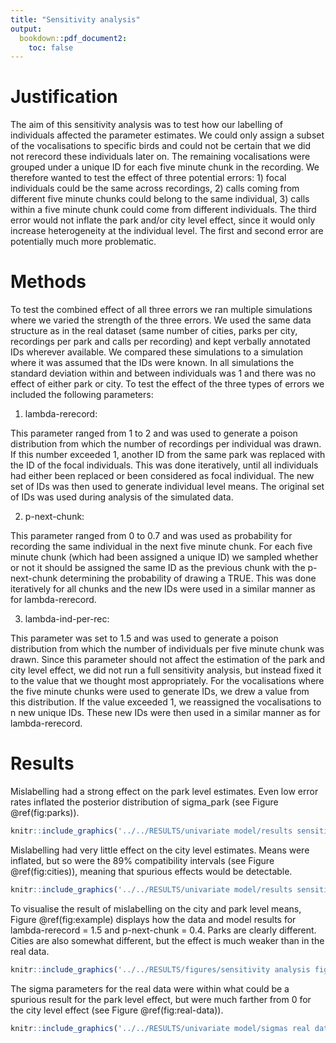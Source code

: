 ```yaml
---
title: "Sensitivity analysis"
output: 
  bookdown::pdf_document2:
    toc: false
---
```


# Justification

The aim of this sensitivity analysis was to test how our labelling of individuals affected the parameter estimates. We could only assign a subset of the vocalisations to specific birds and could not be certain that we did not rerecord these individuals later on. The remaining vocalisations were grouped under a unique ID for each five minute chunk in the recording. We therefore wanted to test the effect of three potential errors: 1) focal individuals could be the same across recordings, 2) calls coming from different five minute chunks could belong to the same individual, 3) calls within a five minute chunk could come from different individuals. The third error would not inflate the park and/or city level effect, since it would only increase heterogeneity at the individual level. The first and second error are potentially much more problematic.

# Methods

To test the combined effect of all three errors we ran multiple simulations where we varied the strength of the three errors. We used the same data structure as in the real dataset (same number of cities, parks per city, recordings per park and calls per recording) and kept verbally annotated IDs wherever available. We compared these simulations to a simulation where it was assumed that the IDs were known. In all simulations the standard deviation within and between individuals was 1 and there was no effect of either park or city. To test the effect of the three types of errors we included the following parameters:

1) lambda-rerecord: 

This parameter ranged from 1 to 2 and was used to generate a poison distribution from which the number of recordings per individual was drawn. If this number exceeded 1, another ID from the same park was replaced with the ID of the focal individuals. This was done iteratively, until all individuals had either been replaced or been considered as focal individual. The new set of IDs was then used to generate individual level means. The original set of IDs was used during analysis of the simulated data.

2) p-next-chunk:

This parameter ranged from 0 to 0.7 and was used as probability for recording the same individual in the next five minute chunk. For each five minute chunk (which had been assigned a unique ID) we sampled whether or not it should be assigned the same ID as the previous chunk with the p-next-chunk determining the probability of drawing a TRUE. This was done iteratively for all chunks and the new IDs were used in a similar manner as for lambda-rerecord.

3) lambda-ind-per-rec: 

This parameter was set to 1.5 and was used to generate a poison distribution from which the number of individuals per five minute chunk was drawn. Since this parameter should not affect the estimation of the park and city level effect, we did not run a full sensitivity analysis, but instead fixed it to the value that we thought most appropriately. For the vocalisations where the five minute chunks were used to generate IDs, we drew a value from this distribution. If the value exceeded 1, we reassigned the vocalisations to n new unique IDs. These new IDs were then used in a similar manner as for lambda-rerecord. 

# Results

Mislabelling had a strong effect on the park level estimates. Even low error rates inflated the posterior distribution of sigma_park (see Figure \@ref(fig:parks)).

```r
knitr::include_graphics('../../RESULTS/univariate model/results sensitivity analysis park.pdf')
```

Mislabelling had very little effect on the city level estimates. Means were inflated, but so were the 89% compatibility intervals (see Figure \@ref(fig:cities)), meaning that spurious effects would be detectable. 

```r
knitr::include_graphics('../../RESULTS/univariate model/results sensitivity analysis city.pdf')
```

To visualise the result of mislabelling on the city and park level means, Figure \@ref(fig:example) displays how the data and model results for lambda-rerecord = 1.5 and p-next-chunk = 0.4. Parks are clearly different. Cities are also somewhat different, but the effect is much weaker than in the real data. 

```r
knitr::include_graphics('../../RESULTS/figures/sensitivity analysis figure.pdf')
```

The sigma parameters for the real data were within what could be a spurious result for the park level effect, but were much farther from 0 for the city level effect (see Figure \@ref(fig:real-data)).

```r
knitr::include_graphics('../../RESULTS/univariate model/sigmas real data.pdf')
```
